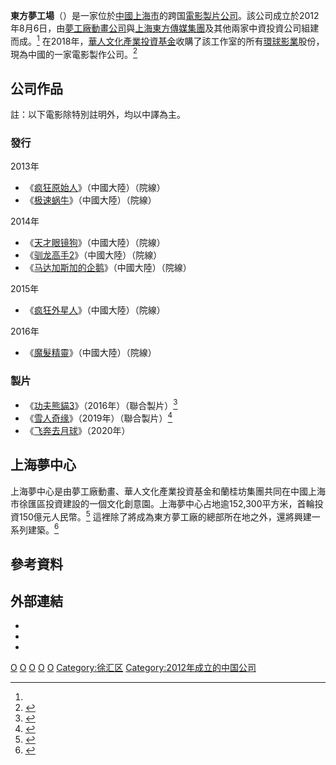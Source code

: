 {{noteTA
|G1=Movie
|G2=Show}}
{{Infobox company
| name                = 上海東方夢工廠
| name_en             = <small>{{lang|en|Shanghai Pearl Studio<br />Film & Television Technology Co., Ltd.}}</small>
| logo                = Oriental DreamWorks Logo.jpg
| logo_caption        = 東方夢工廠公司舊標誌
| type                = 非上市公司<br />跨国公司
| fate                = 
| predecessor         = 
| successor           = 
| foundation          = {{Start date|2012|08|06}}<ref name=DWA>{{cite web|author=DreamWorks Animation|title=Rising Dreams in the Orient: Oriental DreamWorks To Establish Headquarters in Xuhui|url=http://ir.dreamworksanimation.com/releasedetail.cfm?ReleaseID=698481|publisher=DreamWorks Animation|accessdate=2014-05-13|deadurl=yes|archiveurl=https://archive.is/20121208192232/http://ir.dreamworksanimation.com/releasedetail.cfm?ReleaseID=698481|archivedate=2012-12-08}}</ref> 
| defunct             = <!-- {{End date|YYYY|MM|DD}} -->
| location            = {{CHN}}[[上海市|上海市]][[徐匯區|徐匯區]]<br />龍華中路600號綠地中心12樓<ref name=ODW>{{cite web|author=東方夢工廠|title=關於我們|url=http://www.oriental-dreamworks.com/about-us|publisher=東方夢工廠|accessdate=2014-05-13|archive-url=https://web.archive.org/web/20140228220923/http://www.oriental-dreamworks.com/about-us|archive-date=2014-02-28|dead-url=yes}}</ref> 
| area_served         = [[中國大陸|中國大陸]]
| founder             = [[夢工廠|夢工廠]]
| key_people          = [[黎瑞剛|黎瑞剛]]（董事長）韓剛（Guenther Hake）首席执行官<ref name=ODWNews>{{cite web|author=東方夢工廠|title=东方梦工厂委任GUENTHER HAKE担任首席执行官|url=http://www.oriental-dreamworks.com/wp-content/uploads/2013/11/dw_5289c47960a99.pdf|publisher=東方夢工廠|accessdate=2014-05-13|deadurl=yes|archiveurl=https://web.archive.org/web/20140514114456/http://www.oriental-dreamworks.com/wp-content/uploads/2013/11/dw_5289c47960a99.pdf|archivedate=2014-05-14}}</ref> 
| industry            = 娛樂
| products            = 電影
| owner               = [[华人文化产业投资基金|华人文化产业投资基金]]<br />[[上海广播电视台|上海东方传媒（集团）有限公司]]<br />上海联和投资有限公司
| homepage            = {{URL|http://www.pearlstudio.com}}
}}

'''東方夢工場'''（{{Lang-en|'''Pearl Studio'''}}）是一家位於[[中國|中國]][[上海市|上海市]]的跨国[[電影|電影]][[製片公司|製片公司]]。該公司成立於2012年8月6日，由[[夢工廠動畫|夢工廠動畫公司]]與[[上海廣播電視台|上海東方傳媒集團]]及其他兩家中資投資公司組建而成。<ref name=DWA /> 在2018年，[[華人文化產業投資基金|華人文化產業投資基金]]收購了該工作室的所有[[环球影业|環球影業]]股份，現為中國的一家電影製作公司。<ref>{{cite news |title=东方梦工厂推出 “东方梦想三部曲” 讲述中国故事_新闻频道_央视网(cctv.com) |url=http://news.cctv.com/2019/06/24/ARTIhxkTirLwEJp4ueKBeC7Z190624.shtml |accessdate=2021-11-03 |work=CCTV}}</ref>

== 公司作品 ==
註：以下電影除特別註明外，均以中譯為主。
=== 發行 ===

; 2013年
* 《[[疯狂原始人|疯狂原始人]]》（中國大陸）（院線）
* 《[[极速蜗牛|极速蜗牛]]》（中國大陸）（院線）

; 2014年
* 《[[天才眼镜狗|天才眼镜狗]]》（中國大陸）（院線）
* 《[[驯龙高手2|驯龙高手2]]》（中國大陸）（院線）
* 《[[马达加斯加的企鹅_(电影)|马达加斯加的企鹅]]》（中國大陸）（院線）

; 2015年
* 《[[疯狂外星人|疯狂外星人]]》（中國大陸）（院線）

; 2016年
* 《[[魔髮精靈|魔髮精靈]]》（中國大陸）（院線）

=== 製片 ===
* 《[[功夫熊貓3|功夫熊貓3]]》（2016年）（聯合製片）<ref>{{cite news |title=东方梦工厂CEO：如何打造下一个“功夫熊猫” |url=https://3w.huanqiu.com/a/c93cce/9CaKrnKhFyu?agt=42&s=a%2Fc93cce%2F9CaKrnKhFyu |accessdate=2021-11-03 |work=环球网 |archive-date=2022-03-05 |archive-url=https://web.archive.org/web/20220305120355/https://3w.huanqiu.com/a/c93cce/9CaKrnKhFyu?agt=42&s=a%2Fc93cce%2F9CaKrnKhFyu }}</ref>
* 《[[雪人奇缘|雪人奇缘]]》（2019年）（聯合製片）<ref>{{cite news |title=东方梦工厂打造 《雪人奇缘》-新华网 |url=http://www.xinhuanet.com/ent/2019-06/03/c_1124576078.htm |accessdate=2021-11-03 |work=新华网 |archive-date=2019-06-22 |archive-url=https://web.archive.org/web/20190622205759/http://www.xinhuanet.com/ent/2019-06/03/c_1124576078.htm }}</ref>
* 《[[飞奔去月球|飞奔去月球]]》（2020年）

== 上海夢中心 ==
上海夢中心是由夢工廠動畫、華人文化產業投資基金和蘭桂坊集團共同在中國上海市徐匯區投資建設的一個文化創意園。上海夢中心占地逾152,300平方米，首輪投資150億元人民幣。<ref>{{cite news|title=国开行牵头斥150亿人币投资上海梦中心 打造中国百老汇|url=http://hkstock.cnfol.com/hongguancaijing/20140321/17345660.shtml|accessdate=2014-05-13|newspaper=汇港通讯|date=2014-03-21|archive-url=https://web.archive.org/web/20140514065057/http://hkstock.cnfol.com/hongguancaijing/20140321/17345660.shtml|archive-date=2014-05-14|dead-url=yes}}</ref> 這裡除了將成為東方夢工廠的總部所在地之外，還將興建一系列建築。<ref>{{cite news|author=吕春璐|title=徐汇开建国际级文娱新地标 上海梦中心2017年落成|url=http://sh.sina.com.cn/news/b/2014-03-21/080886730.html|accessdate=2014-05-13|newspaper=上海东方广播电台新闻资讯广播|date=2014-03-21|archive-date=2014-05-14|archive-url=https://web.archive.org/web/20140514091926/http://sh.sina.com.cn/news/b/2014-03-21/080886730.html|dead-url=no}}</ref>

== 參考資料 ==
{{Reflist|2}}

== 外部連結 ==
* {{Official website}}{{en}}{{zh-cn}}
* {{IMDb company|0371886}}
* {{sinaweibo|2=东方梦工厂}}

{{夢工廠動畫電影}}{{华人文化集团}}{{中国动画工作室}}
{{中国唱片及影视公司}}
[[Category:夢工廠動畫|O]]
[[Category:中國動畫工作室|O]]
[[Category:2012年開業娛樂公司|O]]
[[Category:上海公司|O]]
[[Category:中國電影公司|O]]
[[Category:徐汇区|Category:徐汇区]]
[[Category:2012年成立的中国公司|Category:2012年成立的中国公司]]
